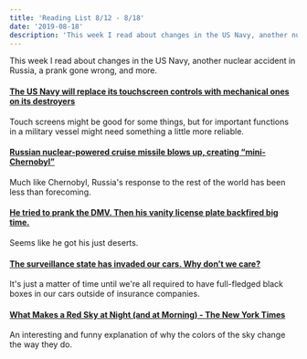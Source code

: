 ```yaml
---
title: 'Reading List 8/12 - 8/18'
date: '2019-08-18'
description: 'This week I read about changes in the US Navy, another nuclear accident in Russia, a prank gone wrong, and more.'
---
```


This week I read about changes in the US Navy, another nuclear accident in Russia, a prank gone wrong, and more.

#### [The US Navy will replace its touchscreen controls with mechanical ones on its destroyers](https://www.theverge.com/2019/8/11/20800111/us-navy-uss-john-s-mccain-crash-ntsb-report-touchscreen-mechanical-controls)

Touch screens might be good for some things, but for important functions in a military vessel might need something a little more reliable.

#### [Russian nuclear-powered cruise missile blows up, creating “mini-Chernobyl”](https://arstechnica.com/information-technology/2019/08/russian-nuclear-powered-cruise-missile-blows-up-creating-mini-chernobyl/)

Much like Chernobyl, Russia's response to the rest of the world has been less than forecoming.

#### [He tried to prank the DMV. Then his vanity license plate backfired big time.](https://mashable.com/article/dmv-vanity-license-plate-def-con-backfire/)

Seems like he got his just deserts.

#### [The surveillance state has invaded our cars. Why don’t we care?](https://www.fastcompany.com/90389104/the-surveillance-state-has-invaded-our-cars-why-dont-we-care)

It's just a matter of time until we're all required to have full-fledged black boxes in our cars outside of insurance companies.

#### [What Makes a Red Sky at Night (and at Morning) - The New York Times](https://www.nytimes.com/2019/08/13/science/what-makes-a-red-sky-at-night-and-at-morning.html)

An interesting and funny explanation of why the colors of the sky change the way they do.
